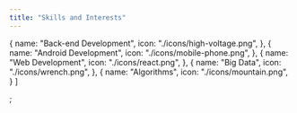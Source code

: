 ```yaml
---
title: "Skills and Interests"
---
```


  {
    name: "Back-end Development",
    icon: "./icons/high-voltage.png",
  },
  {
    name: "Android Development",
    icon: "./icons/mobile-phone.png",
  },
  {
    name: "Web Development",
    icon: "./icons/react.png",
  },
  {
    name: "Big Data",
    icon: "./icons/wrench.png",
  },
  {
    name: "Algorithms",
    icon: "./icons/mountain.png",
  }
]

;
